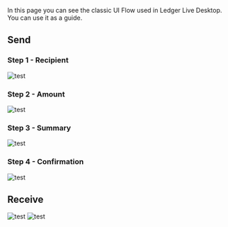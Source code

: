   In this page you can see the classic UI Flow used in Ledger Live Desktop. You can use it as a guide.

## Send

### Step 1 - Recipient

![test](../images/LLD-send-01.png)

### Step 2 - Amount

![test](../images/LLD-send-02.png)

### Step 3 - Summary

![test](../images/LLD-send-03.png)

### Step 4 - Confirmation

![test](../images/LLD-send-04.png)

## Receive

![test](../images/LLD-receive-01.png)
![test](../images/LLD-receive-02.png)
